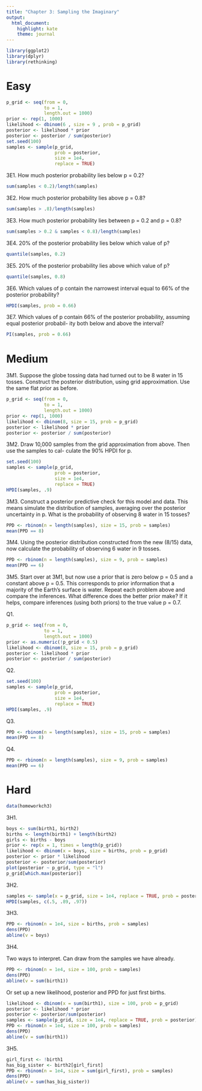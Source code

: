 ```yaml
---
title: "Chapter 3: Sampling the Imaginary"
output: 
  html_document: 
    highlight: kate
    theme: journal
---
```


```r
library(ggplot2)
library(dplyr)
library(rethinking)
```

# Easy

```r
p_grid <- seq(from = 0,
              to = 1,
              length.out = 1000)
prior <- rep(1, 1000)
likelihood <- dbinom(6 , size = 9 , prob = p_grid)
posterior <- likelihood * prior
posterior <- posterior / sum(posterior)
set.seed(100)
samples <- sample(p_grid,
                  prob = posterior,
                  size = 1e4,
                  replace = TRUE)
```

3E1. How much posterior probability lies below p = 0.2?

```r
sum(samples < 0.2)/length(samples)
```

3E2. How much posterior probability lies above p = 0.8?

```r
sum(samples > .8)/length(samples)
```

3E3. How much posterior probability lies between p = 0.2 and p = 0.8? 

```r
sum(samples > 0.2 & samples < 0.8)/length(samples)
```

3E4. 20% of the posterior probability lies below which value of p?

```r
quantile(samples, 0.2)
```

3E5. 20% of the posterior probability lies above which value of p?

```r
quantile(samples, 0.8)
```
3E6. Which values of p contain the narrowest interval equal to 66% of the posterior probability?

```r
HPDI(samples, prob = 0.66)
```

3E7. Which values of p contain 66% of the posterior probability, assuming equal posterior probabil- ity both below and above the interval?

```r
PI(samples, prob = 0.66)
```

# Medium

3M1. Suppose the globe tossing data had turned out to be 8 water in 15 tosses. Construct the posterior distribution, using grid approximation. Use the same flat prior as before.

```r
p_grid <- seq(from = 0,
              to = 1,
              length.out = 1000)
prior <- rep(1, 1000)
likelihood <- dbinom(8, size = 15, prob = p_grid)
posterior <- likelihood * prior
posterior <- posterior / sum(posterior)
```

3M2. Draw 10,000 samples from the grid approximation from above. Then use the samples to cal-
culate the 90% HPDI for p.

```r
set.seed(100)
samples <- sample(p_grid,
                  prob = posterior,
                  size = 1e4,
                  replace = TRUE)
HPDI(samples, .9)
```

3M3. Construct a posterior predictive check for this model and data. This means simulate the distribution of samples, averaging over the posterior uncertainty in p. What is the probability of observing 8 water in 15 tosses?

```r
PPD <- rbinom(n = length(samples), size = 15, prob = samples)
mean(PPD == 8)
```

3M4. Using the posterior distribution constructed from the new (8/15) data, now calculate the probability of observing 6 water in 9 tosses.

```r
PPD <- rbinom(n = length(samples), size = 9, prob = samples)
mean(PPD == 6)
```

3M5. Start over at 3M1, but now use a prior that is zero below p = 0.5 and a constant above p = 0.5. This corresponds to prior information that a majority of the Earth’s surface is water. Repeat each problem above and compare the inferences. What difference does the better prior make? If it helps, compare inferences (using both priors) to the true value p = 0.7.

Q1.

```r
p_grid <- seq(from = 0,
              to = 1,
              length.out = 1000)
prior <- as.numeric(!p_grid < 0.5)
likelihood <- dbinom(8, size = 15, prob = p_grid)
posterior <- likelihood * prior
posterior <- posterior / sum(posterior)
```

Q2. 

```r
set.seed(100)
samples <- sample(p_grid,
                  prob = posterior,
                  size = 1e4,
                  replace = TRUE)
HPDI(samples, .9)
```

Q3.

```r
PPD <- rbinom(n = length(samples), size = 15, prob = samples)
mean(PPD == 8)
```

Q4.

```r
PPD <- rbinom(n = length(samples), size = 9, prob = samples)
mean(PPD == 6)
```

# Hard

```r
data(homeworkch3)
```

3H1.

```r
boys <- sum(birth1, birth2)
births <- length(birth1) + length(birth2)
girls <- births - boys
prior <- rep(x = 1, times = length(p_grid))
likelihood <- dbinom(x = boys, size = births, prob = p_grid)
posterior <- prior * likelihood
posterior <- posterior/sum(posterior)
plot(posterior ~ p_grid, type = "l")
p_grid[which.max(posterior)]
```

3H2.

```r
samples <- sample(x = p_grid, size = 1e4, replace = TRUE, prob = posterior)
HPDI(samples, c(.5, .89, .97))
```


3H3.

```r
PPD <- rbinom(n = 1e4, size = births, prob = samples)
dens(PPD)
abline(v = boys)
```

3H4.

Two ways to interpret. Can draw from the samples we have already.
```r
PPD <- rbinom(n = 1e4, size = 100, prob = samples)
dens(PPD)
abline(v = sum(birth1))
```

Or set up a new likelihood, posterior and PPD for just first births.

```r
likelihood <- dbinom(x = sum(birth1), size = 100, prob = p_grid)
posterior <- likelihood * prior
posterior <- posterior/sum(posterior)
samples <- sample(p_grid, size = 1e4, replace = TRUE, prob = posterior)
PPD <- rbinom(n = 1e4, size = 100, prob = samples)
dens(PPD)
abline(v = sum(birth1))
```

3H5.

```r
girl_first <- !birth1
has_big_sister <- birth2[girl_first]
PPD <- rbinom(n = 1e4, size = sum(girl_first), prob = samples)
dens(PPD)
abline(v = sum(has_big_sister))
```

